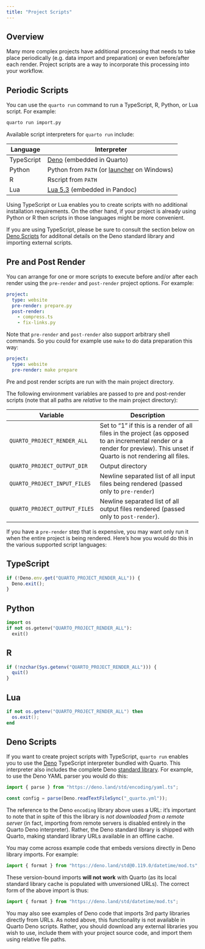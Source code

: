 ```yaml
---
title: "Project Scripts"
---
```


## Overview

Many more complex projects have additional processing that needs to take place periodically (e.g. data import and preparation) or even before/after each render. Project scripts are a way to incorporate this processing into your workflow.

## Periodic Scripts

You can use the `quarto run` command to run a TypeScript, R, Python, or Lua script. For example:

``` bash
quarto run import.py
```

Available script interpreters for `quarto run` include:

| Language   | Interpreter                                                                              |
|----------------|-------------------------------------------------------|
| TypeScript | [Deno](https://deno.land/) (embedded in Quarto)                                          |
| Python     | Python from `PATH` (or [launcher](https://www.python.org/dev/peps/pep-0397/) on Windows) |
| R          | Rscript from `PATH`                                                                      |
| Lua        | [Lua 5.3](https://www.lua.org/manual/5.3/) (embedded in Pandoc)                          |

Using TypeScript or Lua enables you to create scripts with no additional installation requirements. On the other hand, if your project is already using Python or R then scripts in those languages might be more convenient.

If you are using TypeScript, please be sure to consult the section below on [Deno Scripts](#deno-scripts) for additonal details on the Deno standard library and importing external scripts.

## Pre and Post Render

You can arrange for one or more scripts to execute before and/or after each render using the `pre-render` and `post-render` project options. For example:

``` yaml
project:
  type: website
  pre-render: prepare.py
  post-render: 
    - compress.ts
    - fix-links.py
```

Note that `pre-render` and `post-render` also support arbitrary shell commands. So you could for example use `make` to do data preparation this way:

``` yaml
project:
  type: website
  pre-render: make prepare
```

Pre and post render scripts are run with the main project directory.

The following environment variables are passed to pre and post-render scripts (note that all paths are *relative* to the main project directory):

| Variable                      | Description                                                                                                                                                                |
|-----------------|-------------------------------------------------------|
| `QUARTO_PROJECT_RENDER_ALL`   | Set to "1" if this is a render of all files in the project (as opposed to an incremental render or a render for preview). This unset if Quarto is not rendering all files. |
| `QUARTO_PROJECT_OUTPUT_DIR`   | Output directory                                                                                                                                                           |
| `QUARTO_PROJECT_INPUT_FILES`  | Newline separated list of all input files being rendered (passed only to `pre-render`)                                                                                     |
| `QUARTO_PROJECT_OUTPUT_FILES` | Newline separated list of all output files rendered (passed only to `post-render`).                                                                                        |

If you have a `pre-render` step that is expensive, you may want only run it when the entire project is being rendered. Here's how you would do this in the various supported script languages:

::: panel-tabset
## TypeScript

``` js
if (!Deno.env.get("QUARTO_PROJECT_RENDER_ALL")) {
  Deno.exit();
}
```

## Python

``` python
import os
if not os.getenv("QUARTO_PROJECT_RENDER_ALL"):
  exit()
```

## R

``` r
if (!nzchar(Sys.getenv("QUARTO_PROJECT_RENDER_ALL"))) {
  quit()
}
```

## Lua

``` lua
if not os.getenv("QUARTO_PROJECT_RENDER_ALL") then
  os.exit();
end
```
:::

## Deno Scripts {#deno-scripts}

If you want to create project scripts with TypeScript, `quarto run` enables you to use the [Deno](https://deno.land/) TypeScript interpreter bundled with Quarto. This interpreter also includes the complete Deno [standard library](https://deno.land/manual/standard_library). For example, to use the Deno YAML parser you would do this:

``` typescript
import { parse } from "https://deno.land/std/encoding/yaml.ts";

const config = parse(Deno.readTextFileSync("_quarto.yml"));
```

The reference to the Deno `encoding` library above uses a URL: it's important to note that in spite of this the library is *not downloaded from a remote server* (in fact, importing from remote servers is disabled entirely in the Quarto Deno interpreter). Rather, the Deno standard library is shipped with Quarto, making standard library URLs available in an offline cache.

You may come across example code that embeds versions directly in Deno library imports. For example:

``` typescript
import { format } from "https://deno.land/std@0.119.0/datetime/mod.ts";
```

These version-bound imports **will not work** with Quarto (as its local standard library cache is populated with unversioned URLs). The correct form of the above import is thus:

``` typescript
import { format } from "https://deno.land/std/datetime/mod.ts";
```

You may also see examples of Deno code that imports 3rd party libraries directly from URLs. As noted above, this functionality is not available in Quarto Deno scripts. Rather, you should download any external libraries you wish to use, include them with your project source code, and import them using relative file paths.
